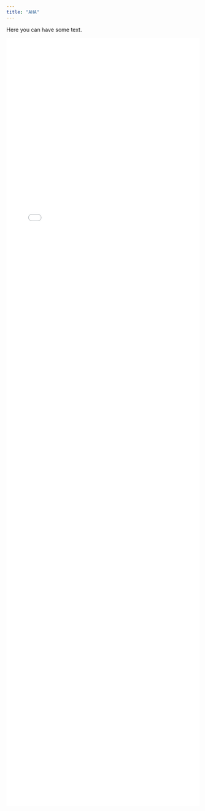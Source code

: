 ```yaml
---
title: "AHA"
---
```


Here you can have some text.

```{=html}
<div style="width: 100%; max-width: 900px; margin: 0 auto;">
  <iframe src="plots/AHA_BARS.html"
          style="width: 100%; height: 2000px; border: none;"
          scrolling="no"
          frameborder="0">
  </iframe>
</div>
```

<!-- ```{=html}
<div style="padding: 56.25% 0 0 0; position: relative;">
    <iframe src="plots/top_beds_by_AHA.html"
            style="position: absolute; top: 0; left: 0; width: 100%; height: 300%;"
            frameborder="3"
            allowfullscreen>
    </iframe>
</div>
```

```{=html}
<div style="padding: 56.25% 0 0 0; position: relative;">
    <iframe src="plots/top_doctors_by_AHA.html"
            style="position: absolute; top: 0; left: 0; width: 100%; height: 200%;"
            frameborder="3"
            allowfullscreen>
    </iframe>
</div>
``` -->